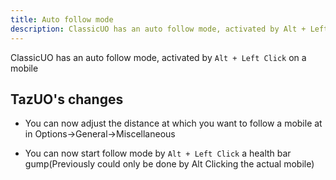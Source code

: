 ```yaml
---
title: Auto follow mode
description: ClassicUO has an auto follow mode, activated by Alt + Left Click on a mobile TazUO's changes You can...
---
```


ClassicUO has an auto follow mode, activated by `Alt + Left Click` on a mobile

## TazUO's changes
* You can now adjust the distance at which you want to follow a mobile at in Options->General->Miscellaneous

* You can now start follow mode by `Alt + Left Click` a health bar gump(Previously could only be done by Alt Clicking the actual mobile)